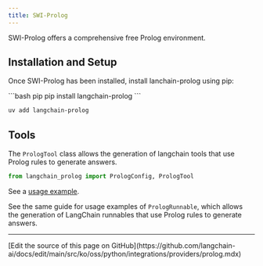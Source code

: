 ```yaml
---
title: SWI-Prolog
---
```


SWI-Prolog offers a comprehensive free Prolog environment.

## Installation and Setup

Once SWI-Prolog has been installed, install lanchain-prolog using pip:

<CodeGroup>
```bash pip
pip install langchain-prolog
```

```bash uv
uv add langchain-prolog
```
</CodeGroup>

## Tools

The `PrologTool` class allows the generation of langchain tools that use Prolog rules to generate answers.

```python
from langchain_prolog import PrologConfig, PrologTool
```

See a [usage example](/oss/python/integrations/tools/prolog_tool).

See the same guide for usage examples of `PrologRunnable`, which allows the generation
of LangChain runnables that use Prolog rules to generate answers.

---

<Callout icon="pen-to-square" iconType="regular">
  [Edit the source of this page on GitHub](https://github.com/langchain-ai/docs/edit/main/src/ko/oss/python/integrations/providers/prolog.mdx)
</Callout>
